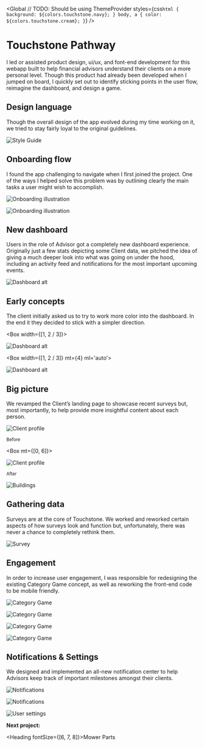 
<SEO title="Touchstone Pathway" />

<Global
  // TODO: Should be using ThemeProvider
  styles={css`
    html {
      background: ${colors.touchstone.navy};
    }
    body,
    a {
      color: ${colors.touchstone.cream};
    }
  `}
/>

<Container>


# Touchstone Pathway

I led or assisted product design, ui/ux, and font-end development for this webapp built to help financial advisors understand their clients on a more personal level. Though this product had already been developed when I jumped on board, I quickly set out to identify sticking points in the user flow, reimagine the dashboard, and design a game.

</Container>


<!-- /// NEW SECTION \\\ -->

<Container text>


## Design language

Though the overall design of the app evolved during my time working on it, we tried to stay fairly loyal to the original guidelines.

</Container>


<Container>


![Style Guide](../../images/touchstone/style-guide.jpg)

</Container>


<!-- /// NEW SECTION \\\ -->

<Container text>


## Onboarding flow

I found the app challenging to navigate when I first joined the project. One of the ways I helped solve this problem was by outlining clearly the main tasks a user might wish to accomplish.

</Container>


<Container width={sizes.medium}>


![Onboarding illustration](../../images/touchstone/illustrations.jpg)

![Onboarding illustration](../../images/touchstone/flow.jpg)

</Container>


<!-- /// NEW SECTION \\\ -->

<Container text>


## New dashboard

Users in the role of Advisor got a completely new dashboard experience. Originally just a few stats depicting some Client data, we pitched the idea of giving a much deeper look into what was going on under the hood, including an activity feed and notifications for the most important upcoming events.

</Container>


<Container width={sizes.medium}>


![Dashboard alt](../../images/touchstone/dashboard-final.jpg)

</Container>


<!-- /// NEW SECTION \\\ -->

<Container text>


## Early concepts

The client initially asked us to try to work more color into the dashboard. In the end it they decided to stick with a simpler direction.

</Container>


<Container full px={4}>


<Box width={[1, 2 / 3]}>


![Dashboard alt](../../images/touchstone/dashboard-alt-1.jpg)

</Box>


<Box width={[1, 2 / 3]} mt={4} ml='auto'>


![Dashboard alt](../../images/touchstone/dashboard-alt-2.jpg)

</Box>


</Container>


<!-- /// NEW SECTION \\\ -->

<Container text>


## Big picture

We revamped the Client&rsquo;s landing page to showcase recent surveys but, most importantly, to help provide more insightful content about each person.

</Container>


<Container full grid>


<Box>


![Client profile](../../images/touchstone/client-profile-old.jpg)

<small>Before</small>

</Box>


<Box mt={[0, 6]}>


![Client profile](../../images/touchstone/client-profile-1.jpg)

<small>After</small>

</Box>


</Container>


![Buildings](../../images/touchstone/featured.jpg)

<!-- /// NEW SECTION \\\ -->

<Container text>


## Gathering data

Surveys are at the core of Touchstone. We worked and reworked certain aspects of how surveys look and function but, unfortunately, there was never a chance to completely rethink them.

</Container>


<Container width={sizes.medium}>


![Survey](../../images/touchstone/survey-results-view.jpg)

</Container>


<!-- /// NEW SECTION \\\ -->

<Container text>


## Engagement

In order to increase user engagement, I was responsible for redesigning the existing Category Game concept, as well as reworking the front-end code to be mobile friendly.

</Container>


<Container full grid>


![Category Game](../../images/touchstone/category-game-1.jpg)

![Category Game](../../images/touchstone/category-game-2.jpg)

![Category Game](../../images/touchstone/category-game-4.jpg)

![Category Game](../../images/touchstone/category-game-3.jpg)

</Container>


<!-- /// NEW SECTION \\\ -->

<Container text>


## Notifications &amp; Settings

We designed and implemented an all-new notification center to help Advisors keep track of important milestones amongst their clients.

</Container>


<Container grid full>


<Box>


![Notifications](../../images/touchstone/advisor-notifications.jpg)

![Notifications](../../images/touchstone/advisor-notifications-settings.jpg)

</Box>


![User settings](../../images/touchstone/user-profile.jpg)

</Container>


<!-- /// NEXT PROJECT \\\ -->

<Container text>


**Next project:**

<Link to='/project/scag'>


<Heading fontSize={[6, 7, 8]}>Mower Parts</Heading>

</Link>


</Container>

